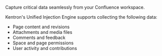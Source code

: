 
Capture critical data seamlessly from your Confluence workspace.


Kentron's Unified Injection Engine supports collecting the following data:

- Page content and revisions
- Attachments and media files
- Comments and feedback
- Space and page permissions
- User activity and contributions

